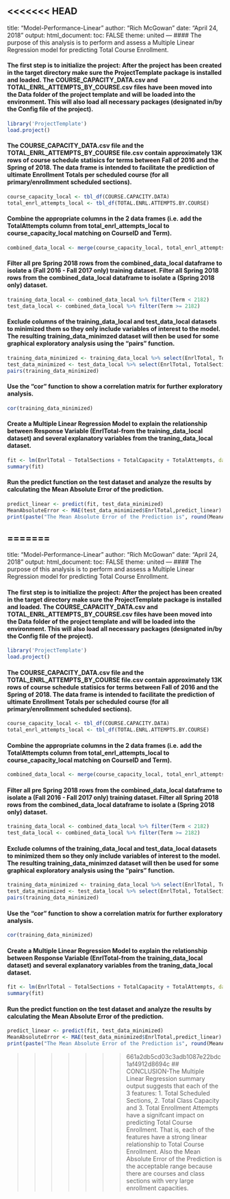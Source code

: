 <<<<<<< HEAD
---
title: "Model-Performance-Linear"
author: "Rich McGowan"
date: "April 24, 2018"
output: 
       html_document:
                  toc: FALSE
                  theme: united
---
#### The purpose of this analysis is to perform and assess a Multiple Linear Regression model for predicting Total Course Enrollment.

#### The first step is to initialize the project: After the project has been created in the target directory make sure the ProjectTemplate package is installed and loaded.  The COURSE_CAPACITY_DATA.csv and TOTAL_ENRL_ATTEMPTS_BY_COURSE.csv files have been moved into the Data folder of the project template and will be loaded into the environment.  This will also load all necessary packages (designated in/by the Config file of the project).
```r
library('ProjectTemplate')
load.project()
```

#### The COURSE_CAPACITY_DATA.csv file and the TOTAL_ENRL_ATTEMPTS_BY_COURSE file.csv contain approximately 13K rows of course schedule statisics for terms between Fall of 2016 and the Spring of 2018.  The data frame is intended to facilitate the prediction of ultimate Enrollment Totals per scheduled course (for all primary/enrollmment scheduled sections). 
```r
course_capacity_local <- tbl_df(COURSE.CAPACITY.DATA)
total_enrl_attempts_local <- tbl_df(TOTAL.ENRL.ATTEMPTS.BY.COURSE)
```

#### Combine the appropriate columns in the 2 data frames (i.e. add the TotalAttempts column from total_enrl_attempts_local to course_capacity_local matching on CourseID and Term).
```r
combined_data_local <- merge(course_capacity_local, total_enrl_attempts_local, by= c('CourseID','Term'))
```

#### Filter all pre Spring 2018 rows from the combined_data_local dataframe to isolate a (Fall 2016 - Fall 2017 only) training dataset.  Filter all Spring 2018 rows from the combined_data_local dataframe to isolate a (Spring 2018 only) dataset.  
```r
training_data_local <- combined_data_local %>% filter(Term < 2182)
test_data_local <- combined_data_local %>% filter(Term >= 2182)
```

#### Exclude columns of the training_data_local and test_data_local datasets to minimized them so they only include variables of interest to the model.  The resulting training_data_minimzed dataset will then be used for some graphical exploratory analysis using the "pairs" function.
```r
training_data_minimized <- training_data_local %>% select(EnrlTotal, TotalSections, TotalCapacity,TotalAttempts)
test_data_minimized <- test_data_local %>% select(EnrlTotal, TotalSections, TotalCapacity,TotalAttempts)
pairs(training_data_minimized)
```

#### Use the "cor" function to show a correlation matrix for further exploratory analysis.
```r
cor(training_data_minimized)
```

#### Create a Multiple Linear Regression Model to explain the relationship between Response Variable (EnrlTotal-from the training_data_local dataset) and several explanatory variables from the traning_data_local dataset.
```r
fit <- lm(EnrlTotal ~ TotalSections + TotalCapacity + TotalAttempts, data = training_data_minimized)
summary(fit)
```

#### Run the predict function on the test dataset and analyze the results by calculating the Mean Absolute Error of the prediction.
```r
predict_linear <- predict(fit, test_data_minimized)
MeanAbsoluteError <- MAE(test_data_minimized$EnrlTotal,predict_linear)
print(paste("The Mean Absolute Error of the Prediction is", round(MeanAbsoluteError, digits = 2)))
```
=======
---
title: "Model-Performance-Linear"
author: "Rich McGowan"
date: "April 24, 2018"
output: 
       html_document:
                  toc: FALSE
                  theme: united
---
#### The purpose of this analysis is to perform and assess a Multiple Linear Regression model for predicting Total Course Enrollment.

#### The first step is to initialize the project: After the project has been created in the target directory make sure the ProjectTemplate package is installed and loaded.  The COURSE_CAPACITY_DATA.csv and TOTAL_ENRL_ATTEMPTS_BY_COURSE.csv files have been moved into the Data folder of the project template and will be loaded into the environment.  This will also load all necessary packages (designated in/by the Config file of the project).
```r
library('ProjectTemplate')
load.project()
```

#### The COURSE_CAPACITY_DATA.csv file and the TOTAL_ENRL_ATTEMPTS_BY_COURSE file.csv contain approximately 13K rows of course schedule statisics for terms between Fall of 2016 and the Spring of 2018.  The data frame is intended to facilitate the prediction of ultimate Enrollment Totals per scheduled course (for all primary/enrollmment scheduled sections). 
```r
course_capacity_local <- tbl_df(COURSE.CAPACITY.DATA)
total_enrl_attempts_local <- tbl_df(TOTAL.ENRL.ATTEMPTS.BY.COURSE)
```

#### Combine the appropriate columns in the 2 data frames (i.e. add the TotalAttempts column from total_enrl_attempts_local to course_capacity_local matching on CourseID and Term).
```r
combined_data_local <- merge(course_capacity_local, total_enrl_attempts_local, by= c('CourseID','Term'))
```

#### Filter all pre Spring 2018 rows from the combined_data_local dataframe to isolate a (Fall 2016 - Fall 2017 only) training dataset.  Filter all Spring 2018 rows from the combined_data_local dataframe to isolate a (Spring 2018 only) dataset.  
```r
training_data_local <- combined_data_local %>% filter(Term < 2182)
test_data_local <- combined_data_local %>% filter(Term >= 2182)
```

#### Exclude columns of the training_data_local and test_data_local datasets to minimized them so they only include variables of interest to the model.  The resulting training_data_minimzed dataset will then be used for some graphical exploratory analysis using the "pairs" function.
```r
training_data_minimized <- training_data_local %>% select(EnrlTotal, TotalSections, TotalCapacity,TotalAttempts)
test_data_minimized <- test_data_local %>% select(EnrlTotal, TotalSections, TotalCapacity,TotalAttempts)
pairs(training_data_minimized)
```

#### Use the "cor" function to show a correlation matrix for further exploratory analysis.
```r
cor(training_data_minimized)
```

#### Create a Multiple Linear Regression Model to explain the relationship between Response Variable (EnrlTotal-from the training_data_local dataset) and several explanatory variables from the traning_data_local dataset.
```r
fit <- lm(EnrlTotal ~ TotalSections + TotalCapacity + TotalAttempts, data = training_data_minimized)
summary(fit)
```

#### Run the predict function on the test dataset and analyze the results by calculating the Mean Absolute Error of the prediction.
```r
predict_linear <- predict(fit, test_data_minimized)
MeanAbsoluteError <- MAE(test_data_minimized$EnrlTotal,predict_linear)
print(paste("The Mean Absolute Error of the Prediction is", round(MeanAbsoluteError, digits = 2)))
```
>>>>>>> 661a2db5cd03c3adb1087e22bdc1af4912d8694c
## CONCLUSION-The Multiple Linear Regression summary output suggests that each of the 3 features: 1. Total Scheduled Sections, 2. Total Class Capacity and 3. Total Enrollment Attempts have a signifcant impact on predicting Total Course Enrollment.  That is, each of the features have a strong linear relationship to Total Course Enrollment.  Also the Mean Absolute Error of the Prediction is the acceptable range because there are courses and class sections with very large enrollment capacities.
